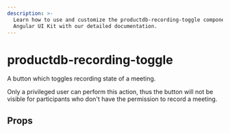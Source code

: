 ```yaml
---
description: >-
  Learn how to use and customize the productdb-recording-toggle component in ProductDB's
  Angular UI Kit with our detailed documentation.
---
```


# productdb-recording-toggle

A button which toggles recording state of a meeting.

Only a privileged user can perform this action,
thus the button will not be visible for participants
who don't have the permission to record a meeting.

## Props

<PropsTable of="productdb-recording-toggle" />

<head>
  <title>Angular UI Kit productdb-recording-toggle</title>
</head>
